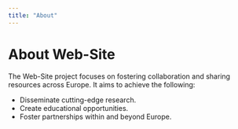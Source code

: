 ```yaml
---
title: "About"
---
```


# About Web-Site

The Web-Site project focuses on fostering collaboration and sharing resources across Europe. It aims to achieve the following:

-   Disseminate cutting-edge research.
-   Create educational opportunities.
-   Foster partnerships within and beyond Europe.
